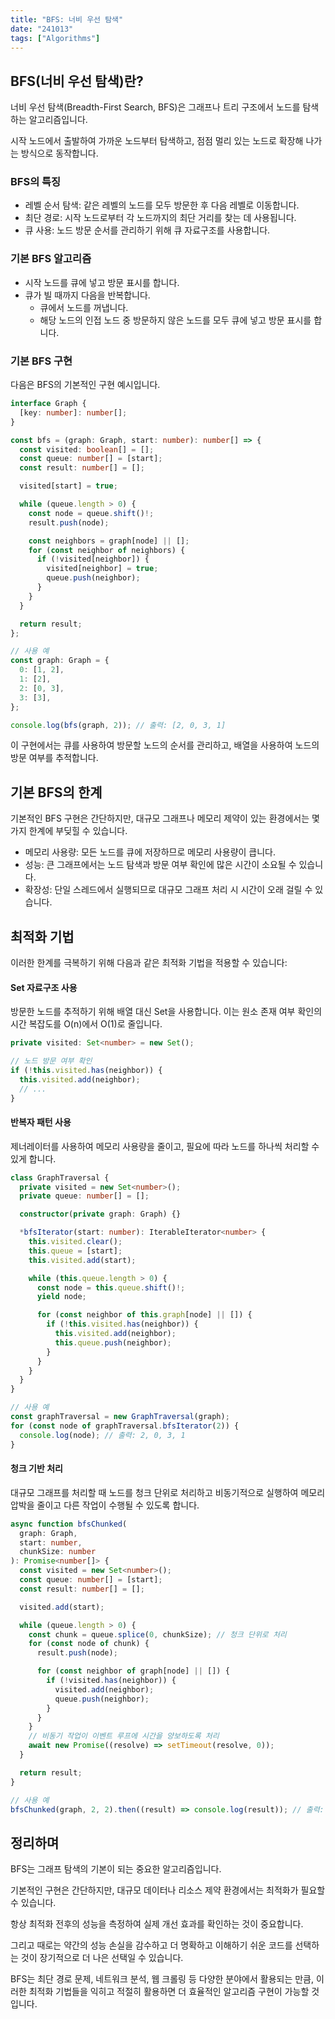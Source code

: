 ```yaml
---
title: "BFS: 너비 우선 탐색"
date: "241013"
tags: ["Algorithms"]
---
```


## BFS(너비 우선 탐색)란?

너비 우선 탐색(Breadth-First Search, BFS)은 그래프나 트리 구조에서 노드를 탐색하는 알고리즘입니다.

시작 노드에서 출발하여 가까운 노드부터 탐색하고, 점점 멀리 있는 노드로 확장해 나가는 방식으로 동작합니다.

### BFS의 특징

- 레벨 순서 탐색: 같은 레벨의 노드를 모두 방문한 후 다음 레벨로 이동합니다.
- 최단 경로: 시작 노드로부터 각 노드까지의 최단 거리를 찾는 데 사용됩니다.
- 큐 사용: 노드 방문 순서를 관리하기 위해 큐 자료구조를 사용합니다.

### 기본 BFS 알고리즘

- 시작 노드를 큐에 넣고 방문 표시를 합니다.
- 큐가 빌 때까지 다음을 반복합니다.
  - 큐에서 노드를 꺼냅니다.
  - 해당 노드의 인접 노드 중 방문하지 않은 노드를 모두 큐에 넣고 방문 표시를 합니다.

### 기본 BFS 구현

다음은 BFS의 기본적인 구현 예시입니다.

```typescript
interface Graph {
  [key: number]: number[];
}

const bfs = (graph: Graph, start: number): number[] => {
  const visited: boolean[] = [];
  const queue: number[] = [start];
  const result: number[] = [];

  visited[start] = true;

  while (queue.length > 0) {
    const node = queue.shift()!;
    result.push(node);

    const neighbors = graph[node] || [];
    for (const neighbor of neighbors) {
      if (!visited[neighbor]) {
        visited[neighbor] = true;
        queue.push(neighbor);
      }
    }
  }

  return result;
};

// 사용 예
const graph: Graph = {
  0: [1, 2],
  1: [2],
  2: [0, 3],
  3: [3],
};

console.log(bfs(graph, 2)); // 출력: [2, 0, 3, 1]
```

이 구현에서는 큐를 사용하여 방문할 노드의 순서를 관리하고, 배열을 사용하여 노드의 방문 여부를 추적합니다.

## 기본 BFS의 한계

기본적인 BFS 구현은 간단하지만, 대규모 그래프나 메모리 제약이 있는 환경에서는 몇 가지 한계에 부딪힐 수 있습니다.

- 메모리 사용량: 모든 노드를 큐에 저장하므로 메모리 사용량이 큽니다.
- 성능: 큰 그래프에서는 노드 탐색과 방문 여부 확인에 많은 시간이 소요될 수 있습니다.
- 확장성: 단일 스레드에서 실행되므로 대규모 그래프 처리 시 시간이 오래 걸릴 수 있습니다.

## 최적화 기법

이러한 한계를 극복하기 위해 다음과 같은 최적화 기법을 적용할 수 있습니다:

#### Set 자료구조 사용

방문한 노드를 추적하기 위해 배열 대신 Set을 사용합니다. 이는 원소 존재 여부 확인의 시간 복잡도를 O(n)에서 O(1)로 줄입니다.

```typescript
private visited: Set<number> = new Set();

// 노드 방문 여부 확인
if (!this.visited.has(neighbor)) {
  this.visited.add(neighbor);
  // ...
}
```

#### 반복자 패턴 사용

제너레이터를 사용하여 메모리 사용량을 줄이고, 필요에 따라 노드를 하나씩 처리할 수 있게 합니다.

```typescript
class GraphTraversal {
  private visited = new Set<number>();
  private queue: number[] = [];

  constructor(private graph: Graph) {}

  *bfsIterator(start: number): IterableIterator<number> {
    this.visited.clear();
    this.queue = [start];
    this.visited.add(start);

    while (this.queue.length > 0) {
      const node = this.queue.shift()!;
      yield node;

      for (const neighbor of this.graph[node] || []) {
        if (!this.visited.has(neighbor)) {
          this.visited.add(neighbor);
          this.queue.push(neighbor);
        }
      }
    }
  }
}

// 사용 예
const graphTraversal = new GraphTraversal(graph);
for (const node of graphTraversal.bfsIterator(2)) {
  console.log(node); // 출력: 2, 0, 3, 1
}
```

#### 청크 기반 처리

대규모 그래프를 처리할 때 노드를 청크 단위로 처리하고 비동기적으로 실행하여 메모리 압박을 줄이고 다른 작업이 수행될 수 있도록 합니다.

```typescript
async function bfsChunked(
  graph: Graph,
  start: number,
  chunkSize: number
): Promise<number[]> {
  const visited = new Set<number>();
  const queue: number[] = [start];
  const result: number[] = [];

  visited.add(start);

  while (queue.length > 0) {
    const chunk = queue.splice(0, chunkSize); // 청크 단위로 처리
    for (const node of chunk) {
      result.push(node);

      for (const neighbor of graph[node] || []) {
        if (!visited.has(neighbor)) {
          visited.add(neighbor);
          queue.push(neighbor);
        }
      }
    }
    // 비동기 작업이 이벤트 루프에 시간을 양보하도록 처리
    await new Promise((resolve) => setTimeout(resolve, 0));
  }

  return result;
}

// 사용 예
bfsChunked(graph, 2, 2).then((result) => console.log(result)); // 출력: [2, 0, 3, 1]
```

## 정리하며

BFS는 그래프 탐색의 기본이 되는 중요한 알고리즘입니다.

기본적인 구현은 간단하지만, 대규모 데이터나 리소스 제약 환경에서는 최적화가 필요할 수 있습니다.

항상 최적화 전후의 성능을 측정하여 실제 개선 효과를 확인하는 것이 중요합니다.

그리고 때로는 약간의 성능 손실을 감수하고 더 명확하고 이해하기 쉬운 코드를 선택하는 것이 장기적으로 더 나은 선택일 수 있습니다.

BFS는 최단 경로 문제, 네트워크 분석, 웹 크롤링 등 다양한 분야에서 활용되는 만큼, 이러한 최적화 기법들을 익히고 적절히 활용하면 더 효율적인 알고리즘 구현이 가능할 것입니다.
